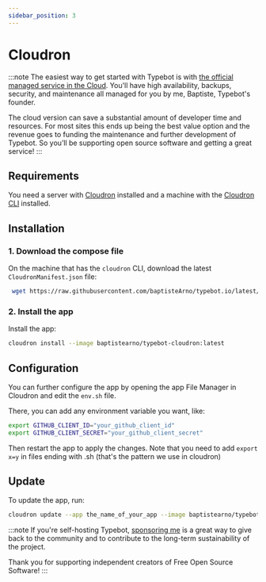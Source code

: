 ```yaml
---
sidebar_position: 3
---
```



# Cloudron

:::note
The easiest way to get started with Typebot is with [the official managed service in the Cloud](https://app.typebot.io). You'll have high availability, backups, security, and maintenance all managed for you by me, Baptiste, Typebot's founder.

The cloud version can save a substantial amount of developer time and resources. For most sites this ends up being the best value option and the revenue goes to funding the maintenance and further development of Typebot. So you’ll be supporting open source software and getting a great service!
:::

## Requirements

You need a server with [Cloudron](https://www.cloudron.io/) installed and a machine with the [Cloudron CLI](https://docs.cloudron.io/packaging/cli/) installed.

## Installation

### 1. Download the compose file

On the machine that has the `cloudron` CLI, download the latest `CloudronManifest.json` file:

```sh
 wget https://raw.githubusercontent.com/baptisteArno/typebot.io/latest/packages/cloudron/CloudronManifest.json
```

### 2. Install the app

Install the app:

```sh
cloudron install --image baptistearno/typebot-cloudron:latest
```

## Configuration

You can further configure the app by opening the app File Manager in Cloudron and edit the `env.sh` file.

There, you can add any environment variable you want, like:

```sh
export GITHUB_CLIENT_ID="your_github_client_id"
export GITHUB_CLIENT_SECRET="your_github_client_secret"
```

Then restart the app to apply the changes. Note that you need to add ```export x=y``` in files ending with .sh (that's the pattern we use in cloudron)

## Update

To update the app, run:

```sh
cloudron update --app the_name_of_your_app --image baptistearno/typebot-cloudron:latest
```

:::note
If you're self-hosting Typebot, [sponsoring me](https://github.com/sponsors/baptisteArno) is a great way to give back to the community and to contribute to the long-term sustainability of the project.

<SponsorButton />

Thank you for supporting independent creators of Free Open Source Software!
:::
